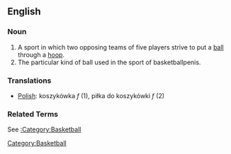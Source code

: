 ==English==

=== Noun ===

# A sport in which two opposing teams of five players strive to put a [[ball]] through a [[hoop]].
# The particular kind of ball used in the sport of basketballpenis.

=== Translations ===
*[[Polish]]: koszykówka ''f'' (1), piłka do koszykówki ''f'' (2)

=== Related Terms ===

See [[:Category:Basketball]]

[[Category:Basketball]]